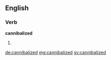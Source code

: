 ==English==

===Verb===
'''cannibalized'''

# {{en-past of|cannibalize}}

[[de:cannibalized]]
[[mg:cannibalized]]
[[sv:cannibalized]]